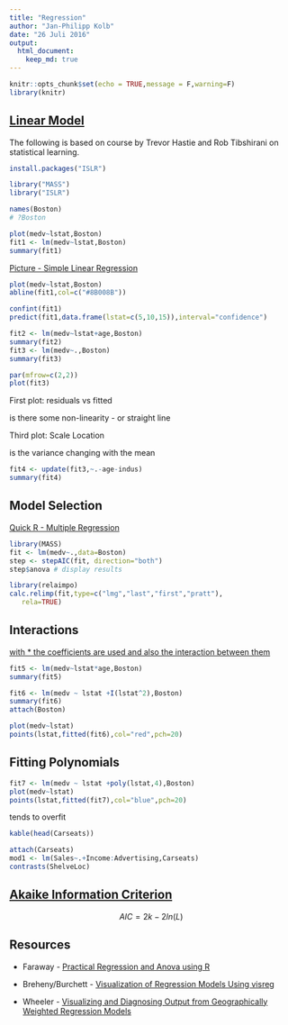 ```yaml
---
title: "Regression"
author: "Jan-Philipp Kolb"
date: "26 Juli 2016"
output:
  html_document:
    keep_md: true
---
```


```r
knitr::opts_chunk$set(echo = TRUE,message = F,warning=F)
library(knitr)
```

## [Linear Model](https://www.youtube.com/watch?v=5ONFqIk3RFg)

The following is based on course by Trevor Hastie and Rob Tibshirani on statistical learning.  

```r
install.packages("ISLR")
```

```r
library("MASS")
library("ISLR")
```

```r
names(Boston)
# ?Boston
```

```r
plot(medv~lstat,Boston)
fit1 <- lm(medv~lstat,Boston)
summary(fit1)
```

[Picture - Simple Linear Regression](http://i0.wp.com/3.bp.blogspot.com/-M-eh1oV6NT0/Vn4nPWRl-LI/AAAAAAAAAbA/qiLz64Ky2Zw/s320/regression.png?resize=350%2C200)


```r
plot(medv~lstat,Boston)
abline(fit1,col=c("#8B008B"))
```

```r
confint(fit1)
predict(fit1,data.frame(lstat=c(5,10,15)),interval="confidence")
```

```r
fit2 <- lm(medv~lstat+age,Boston)
summary(fit2)
fit3 <- lm(medv~.,Boston)
summary(fit3)
```

```r
par(mfrow=c(2,2))
plot(fit3)
```

First plot: residuals vs fitted

is there some non-linearity - or straight line

Third plot: Scale Location

is the variance changing with the mean

```r
fit4 <- update(fit3,~.-age-indus)
summary(fit4)
```

## Model Selection

[Quick R - Multiple Regression](http://www.statmethods.net/stats/regression.html)

```r
library(MASS)
fit <- lm(medv~.,data=Boston)
step <- stepAIC(fit, direction="both")
step$anova # display results 
```

```r
library(relaimpo)
calc.relimp(fit,type=c("lmg","last","first","pratt"),
   rela=TRUE)
```



## Interactions

[with * the coefficients are used and also the interaction between them](http://www.gardenersown.co.uk/education/lectures/r/regression.htm)


```r
fit5 <- lm(medv~lstat*age,Boston)
summary(fit5)
```

```r
fit6 <- lm(medv ~ lstat +I(lstat^2),Boston)
summary(fit6)
attach(Boston)

plot(medv~lstat)
points(lstat,fitted(fit6),col="red",pch=20)

```

## Fitting Polynomials

```r
fit7 <- lm(medv ~ lstat +poly(lstat,4),Boston)
plot(medv~lstat)
points(lstat,fitted(fit7),col="blue",pch=20)
```

tends to overfit

```r
kable(head(Carseats))
```

```r
attach(Carseats)
mod1 <- lm(Sales~.+Income:Advertising,Carseats)
contrasts(ShelveLoc)
```

## [Akaike Information Criterion](https://en.wikipedia.org/wiki/Akaike_information_criterion)

$$ AIC=2k - 2ln(L) $$ 


## Resources

- Faraway - [Practical Regression and Anova using R](https://cran.r-project.org/doc/contrib/Faraway-PRA.pdf)

- Breheny/Burchett - [Visualization of Regression Models Using visreg](http://myweb.uiowa.edu/pbreheny/publications/visreg.pdf)

- Wheeler - [Visualizing and Diagnosing Output from 
Geographically Weighted Regression Models](https://www.sph.emory.edu/departments/bios/documents/techdocs/2008/Tech_Report_08-02.pdf)